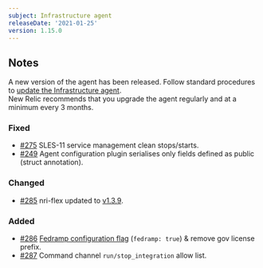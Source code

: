 ```yaml
---
subject: Infrastructure agent
releaseDate: '2021-01-25'
version: 1.15.0
---
```


## Notes

A new version of the agent has been released. Follow standard procedures to [update the Infrastructure agent](https://docs.newrelic.com/docs/infrastructure/install-configure-manage-infrastructure/update-or-uninstall/update-infrastructure-agent).  
New Relic recommends that you upgrade the agent regularly and at a minimum every 3 months.

### Fixed

* [#275](https://github.com/newrelic/infrastructure-agent/pull/275) SLES-11 service management clean stops/starts.
* [#249](https://github.com/newrelic/infrastructure-agent/pull/249) Agent configuration plugin serialises only fields defined as public (struct annotation).

### Changed

* [#285](https://github.com/newrelic/infrastructure-agent/pull/285) nri-flex updated to [v1.3.9](https://github.com/newrelic/nri-flex/releases/tag/v1.3.9).

### Added

* [#286](https://github.com/newrelic/infrastructure-agent/pull/286) [Fedramp configuration flag](https://docs.newrelic.com/docs/infrastructure/install-infrastructure-agent/configuration/infrastructure-agent-configuration-settings#fedramp) (`fedramp: true`) & remove gov license prefix.
* [#287](https://github.com/newrelic/infrastructure-agent/pull/287) Command channel `run/stop_integration` allow list.
